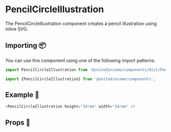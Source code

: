 
# PencilCircleIllustration

The PencilCircleIllustration component creates a pencil illustration using inline SVG.

## Importing 📦

You can use this component using one of the following import patterns.

```javascript
import PencilCircleIllustration from '@unitedincome/components/dist/PencilCircleIllustration';
```

```javascript
import {PencilCircleIllustration} from '@unitedincome/components';
```

## Example 🚀

<Preview>
  <PencilCircleIllustration height="14rem" width="14rem" />
</Preview>

```javascript
<PencilCircleIllustration height="14rem" width="14rem" />
```

## Props 🔧

<Props of={PencilCircleIllustration} />
